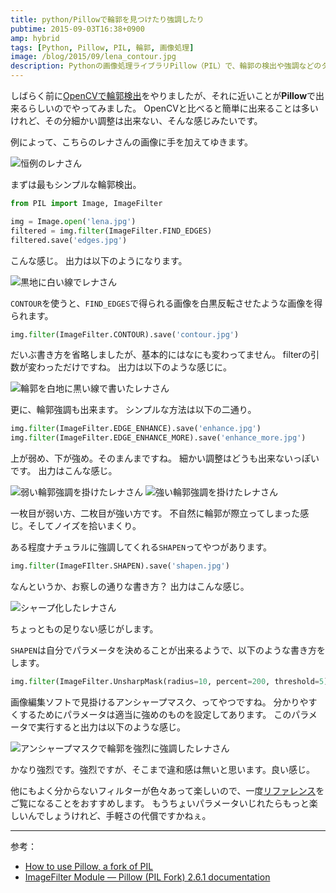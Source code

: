 ```yaml
---
title: python/Pillowで輪郭を見つけたり強調したり
pubtime: 2015-09-03T16:38+0900
amp: hybrid
tags: [Python, Pillow, PIL, 輪郭, 画像処理]
image: /blog/2015/09/lena_contour.jpg
description: Pythonの画像処理ライブラリPillow（PIL）で、輪郭の検出や強調などのタスクを試してみました。
---
```


しばらく前に[OpenCVで輪郭検出](/blog/2015/02/python-opencv-contour-detection)をやりましたが、それに近いことが**Pillow**で出来るらしいのでやってみました。
OpenCVと比べると簡単に出来ることは多いけれど、その分細かい調整は出来ない、そんな感じみたいです。

例によって、こちらのレナさんの画像に手を加えてゆきます。

![恒例のレナさん](/blog/2015/09/lena.jpg "520x520")

まずは最もシンプルな輪郭検出。
``` python
from PIL import Image, ImageFilter

img = Image.open('lena.jpg')
filtered = img.filter(ImageFilter.FIND_EDGES)
filtered.save('edges.jpg')
```
こんな感じ。
出力は以下のようになります。

![黒地に白い線でレナさん](/blog/2015/09/lena_edges.jpg "520x520")

`CONTOUR`を使うと、`FIND_EDGES`で得られる画像を白黒反転させたような画像を得られます。
``` python
img.filter(ImageFilter.CONTOUR).save('contour.jpg')
```
だいぶ書き方を省略しましたが、基本的にはなにも変わってません。
filterの引数が変わっただけですね。
出力は以下のような感じに。

![輪郭を白地に黒い線で書いたレナさん](/blog/2015/09/lena_contour.jpg "520x520")

更に、輪郭強調も出来ます。
シンプルな方法は以下の二通り。
``` python
img.filter(ImageFilter.EDGE_ENHANCE).save('enhance.jpg')
img.filter(ImageFilter.EDGE_ENHANCE_MORE).save('enhance_more.jpg')
```
上が弱め、下が強め。そのまんまですね。
細かい調整はどうも出来ないっぽいです。
出力はこんな感じ。

![弱い輪郭強調を掛けたレナさん](/blog/2015/09/lena_enhance.jpg "520x520") ![強い輪郭強調を掛けたレナさん](/blog/2015/09/lena_enhance_more.jpg "520x520")

一枚目が弱い方、二枚目が強い方です。
不自然に輪郭が際立ってしまった感じ。そしてノイズを拾いまくり。

ある程度ナチュラルに強調してくれる`SHAPEN`ってやつがあります。
``` python
img.filter(ImageFIlter.SHAPEN).save('shapen.jpg')
```
なんというか、お察しの通りな書き方？
出力はこんな感じ。

![シャープ化したレナさん](/blog/2015/09/lena_shapen.jpg "520x520")

ちょっともの足りない感じがします。

`SHAPEN`は自分でパラメータを決めることが出来るようで、以下のような書き方をします。
``` python
img.filter(ImageFilter.UnsharpMask(radius=10, percent=200, threshold=5)).save('unsharp.jpg')
```
画像編集ソフトで見掛けるアンシャープマスク、ってやつですね。
分かりやすくするためにパラメータは適当に強めのものを設定してあります。
このパラメータで実行すると出力は以下のような感じ。

![アンシャープマスクで輪郭を強烈に強調したレナさん](/blog/2015/09/lena_unsharp.jpg "520x520")

かなり強烈です。強烈ですが、そこまで違和感は無いと思います。良い感じ。

他にもよく分からないフィルターが色々あって楽しいので、一度[リファレンス](http://pillow.readthedocs.org/en/latest/reference/ImageFilter.html)をご覧になることをおすすめします。
もうちょいパラメータいじれたらもっと楽しいんでしょうけれど、手軽さの代償ですかねぇ。

---

参考：
- [How to use Pillow, a fork of PIL](http://www.pythonforbeginners.com/gui/how-to-use-pillow)
- [ImageFilter Module &mdash; Pillow (PIL Fork) 2.6.1 documentation](http://pillow.readthedocs.org/en/latest/reference/ImageFilter.html)

